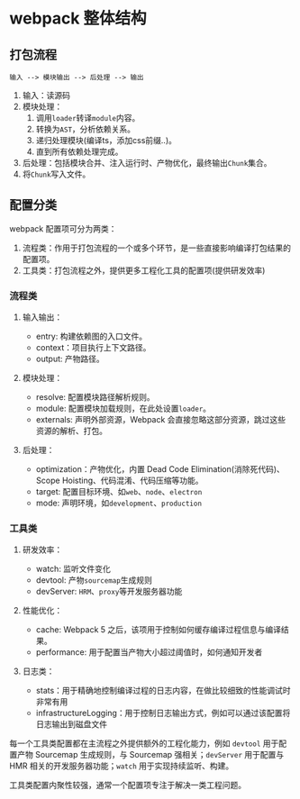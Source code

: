 # webpack 整体结构

## 打包流程

`输入 --> 模块输出 --> 后处理 --> 输出`

1. 输入：读源码
2. 模块处理：
    1. 调用`loader`转译`module`内容。
    2. 转换为`AST`，分析依赖关系。
    3. 递归处理模块(编译ts，添加css前缀..)。
    4. 直到所有依赖处理完成。
3. 后处理：包括模块合并、注入运行时、产物优化，最终输出`Chunk`集合。
4. 将`Chunk`写入文件。

## 配置分类

webpack 配置项可分为两类：

1. 流程类：作用于打包流程的一个或多个环节，是一些直接影响编译打包结果的配置项。
2. 工具类：打包流程之外，提供更多工程化工具的配置项(提供研发效率)

### 流程类

1. 输入输出：
    - entry: 构建依赖图的入口文件。
    - context：项目执行上下文路径。
    - output: 产物路径。

2. 模块处理：
    - resolve: 配置模块路径解析规则。
    - module: 配置模块加载规则，在此处设置`loader`。
    - externals: 声明外部资源，Webpack 会直接忽略这部分资源，跳过这些资源的解析、打包。

3. 后处理：
    - optimization：产物优化，内置 Dead Code Elimination(消除死代码)、Scope Hoisting、代码混淆、代码压缩等功能。
    - target: 配置目标环境、如`web`、`node`、`electron`
    - mode: 声明环境，如`development`、`production`

### 工具类

1. 研发效率：
    - watch: 监听文件变化
    - devtool: 产物`sourcemap`生成规则
    - devServer: `HRM`、`proxy`等开发服务器功能

2. 性能优化：
    - cache: Webpack 5 之后，该项用于控制如何缓存编译过程信息与编译结果。
    - performance: 用于配置当产物大小超过阈值时，如何通知开发者

3. 日志类：
    - stats：用于精确地控制编译过程的日志内容，在做比较细致的性能调试时非常有用
    - infrastructureLogging：用于控制日志输出方式，例如可以通过该配置将日志输出到磁盘文件

每一个工具类配置都在主流程之外提供额外的工程化能力，例如 `devtool` 用于配置产物 Sourcemap 生成规则，与 Sourcemap 强相关；`devServer` 用于配置与 HMR 相关的开发服务器功能；`watch` 用于实现持续监听、构建。

工具类配置内聚性较强，通常一个配置项专注于解决一类工程问题。
